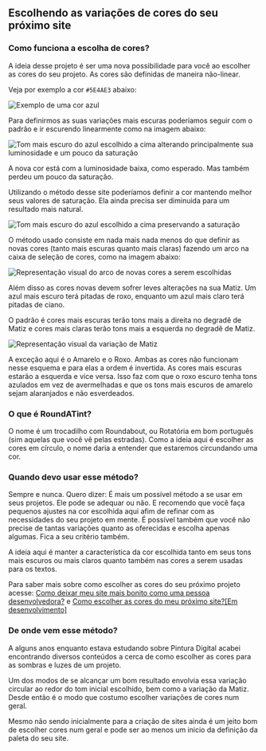 
## Escolhendo as variações de cores do seu próximo site

### Como funciona a escolha de cores?

A ideia desse projeto é ser uma nova possibilidade para você ao escolher as cores do seu projeto.
As cores são definidas de maneira não-linear.

Veja por exemplo a cor `#5E4AE3` <ColorPreview colorHex="#5E4AE3" className="insideText" /> abaixo:

![Exemplo de uma cor azul](/images/cor_original.jpg)

Para definirmos as suas variações mais escuras poderiamos seguir com o padrão e ir escurendo linearmente como na imagem abaixo:

![Tom mais escuro do azul escolhido a cima alterando principalmente sua luminosidade e um pouco da saturação](/images/cor_escura_padrao.jpg)

A nova cor está com a luminosidade baixa, como esperado. Mas também perdeu um pouco da saturação.

Utilizando o método desse site poderíamos definir a cor mantendo melhor seus valores de saturação. Ela ainda precisa ser diminuida para um resultado mais natural.

![Tom mais escuro do azul escolhido a cima preservando a saturação](/images/cor_escura_roundatint.jpg)

O método usado consiste em nada mais nada menos do que definir as novas cores (tanto mais escuras quanto mais claras) fazendo um arco na caixa de seleção de cores, como na imagem abaixo:

![Representação visual do arco de novas cores a serem escolhidas](/images/esquema_visual_roundatint.jpg)

Além disso as cores novas devem sofrer leves alterações na sua Matiz. Um azul mais escuro terá pitadas de roxo, enquanto um azul mais claro terá pitadas de ciano.

O padrão é cores mais escuras terão tons mais a direita no degradê de Matiz e cores mais claras terão tons mais a esquerda no degradê de Matiz.

![Representação visual da variação de Matiz](/images/esquema_visual_variacao_matiz.jpg)

A exceção aqui é o Amarelo e o Roxo. Ambas as cores não funcionam nesse esquema e para elas a ordem é invertida. As cores mais escuras estarão a esquerda e vice versa.
Isso faz com que o roxo escuro tenha tons azulados em vez de avermelhadas e que os tons mais escuros de amarelo sejam alaranjados e não esverdeados.

### O que é RoundATint?

O nome é um trocadilho com Roundabout, ou Rotatória em bom português (sim aquelas que você vê pelas estradas). Como a ideia aqui é escolher as cores em círculo, o nome daria a entender que estaremos circundando uma cor.

### Quando devo usar esse método?

Sempre e nunca. Quero dizer: É mais um possível método a se usar em seus projetos. Ele pode se adequar ou não. E recomendo que você faça pequenos ajustes na cor escolhida aqui afim de refinar com as necessidades do seu projeto em mente.
É possível também que você não precise de tantas variações quanto as oferecidas e escolha apenas algumas. Fica a seu critério também.

A ideia aqui é manter a característica da cor escolhida tanto em seus tons mais escuros ou mais claros quanto também nas cores a serem usadas para os textos.

Para saber mais sobre como escolher as cores do seu próximo projeto acesse: [Como deixar meu site mais bonito como uma pessoa desenvolvedora?](https://www.emanuelandrade.com.br/blog/como-deixar-meu-site-mais-bonito/) e [Como escolher as cores do meu próximo site?[Em desenvolvimento]](https://www.emanuelandrade.com.br/blog/)

### De onde vem esse método?

A alguns anos enquanto estava estudando sobre Pintura Digital acabei encontrando diversos conteúdos a cerca de como escolher as cores para as sombras e luzes de um projeto.

Um dos modos de se alcançar um bom resultado envolvia essa variação circular ao redor do tom inicial escolhido, bem como a variação da Matiz. Desde então é o modo que costumo escolher variações de cores num geral.

Mesmo não sendo inicialmente para a criação de sites ainda é um jeito bom de escolher cores num geral e pode ser ao menos um inicio da definição da paleta do seu site.
